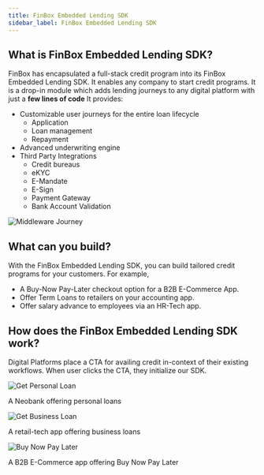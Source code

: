 ```yaml
---
title: FinBox Embedded Lending SDK
sidebar_label: FinBox Embedded Lending SDK
---
```


## What is FinBox Embedded Lending SDK?

FinBox has encapsulated a full-stack credit program into its FinBox Embedded Lending SDK. It enables any company to start credit programs. 
It is a drop-in module which adds lending journeys to any digital platform with just a **few lines of code**  It provides:

- Customizable user journeys for the entire loan lifecycle 
    - Application 
    - Loan management
    - Repayment
- Advanced underwriting engine
- Third Party Integrations 
    - Credit bureaus
    - eKYC
    - E-Mandate
    - E-Sign
    - Payment Gateway
    - Bank Account Validation

<img src="/src/public/middleware-journey-2.jpg" alt="Middleware Journey" />


## What can you build?

With the FinBox Embedded Lending SDK, you can build tailored credit programs for your customers. For example, 
- A Buy-Now Pay-Later checkout option for a B2B E-Commerce App.
- Offer Term Loans to retailers on your accounting app.
- Offer salary advance to employees via an HR-Tech app.


## How does the FinBox Embedded Lending SDK work?

Digital Platforms place a CTA for availing credit in-context of their existing workflows. When user clicks the CTA, they initialize our SDK. 

<div class="row">
<div class="col">
<img src="/src/public/anchor_x_neobank.png" alt="Get Personal Loan" />
<p>A Neobank offering personal loans</p>
</div>     
<div class="col">
<img src="/src/public/get_business_loan_screen.png" alt="Get Business Loan" />
<p>A retail-tech app offering business loans</p>
</div>
<div class="col">
<img src="/src/public/checkout.png" alt="Buy Now Pay Later" />
<p>A B2B E-Commerce app offering Buy Now Pay Later</p>
</div>
</div>